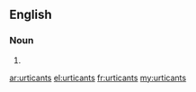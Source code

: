 ==English==

===Noun===
{{head|en|plural}}

# {{plural of|urticant|lang=en|nocat=1}}

[[ar:urticants]]
[[el:urticants]]
[[fr:urticants]]
[[my:urticants]]
